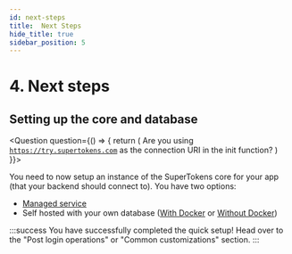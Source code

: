 ```yaml
---
id: next-steps 
title:  Next Steps
hide_title: true
sidebar_position: 5
---
```



# 4. Next steps

## Setting up the core and database
<Question
    question={() => {
        return (
            <span>Are you using <code>https://try.supertokens.com</code> as the connection URI in the init function?</span>
        )
    }}>
<Answer title="Yes">

You need to now setup an instance of the SuperTokens core for your app (that your backend should connect to). You have two options:
- [Managed service](../../quick-setup/core/saas-setup)
- Self hosted with your own database ([With Docker](../../quick-setup/core/with-docker) or [Without Docker](../../quick-setup/core/without-docker))

</Answer>

<Answer title="No">

:::success
You have successfully completed the quick setup! Head over to the "Post login operations" or "Common customizations" section.
:::

</Answer>

</Question>
